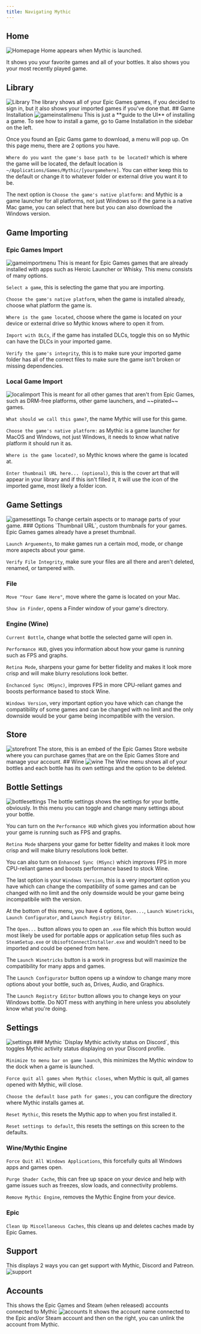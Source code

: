 ```yaml
---
title: Navigating Mythic
---
```

## Home
<img alt="Homepage" src="https://i.imgur.com/ly1jBRw.png" />
Home appears when Mythic is launched.

It shows you your favorite games and all of your bottles. It also shows you your most recently played game.
## Library
<img alt="Library" src="https://i.imgur.com/4cbxKHM.jpeg" />
The library shows all of your Epic Games games, if you decided to sign in, but it also shows your imported games if you've done that.
## Game Installation
<img alt="gameinstallmenu" src="https://i.imgur.com/TA5vYS5.png" />
This is just a **guide to the UI** of installing a game. To see how to install a game, go to Game Installation in the sidebar on the left.

Once you found an Epic Gams game to download, a menu will pop up.
On this page menu, there are 2 options you have.

`Where do you want the game's base path to be located?` which is where the game will be located, the default location is `~/Applications/Games/Mythic/[yourgamehere]`. You can either keep this to the default or change it to whatever folder or external drive you want it to be.

The next option is `Choose the game's native platform:` and Mythic is a game launcher for all platforms, not just Windows so if the game is a native Mac game, you can select that here but you can also download the Windows version.

## Game Importing
### Epic Games Import
<img alt="gameimportmenu" src="https://i.imgur.com/ipaPoiE.png" />
This is meant for Epic Games games that are already installed with apps such as Heroic Launcher or Whisky. This menu consists of many options.

`Select a game`, this is selecting the game that you are importing.

`Choose the game's native platform`, when the game is installed already, choose what platform the game is.

`Where is the game located`, choose where the game is located on your device or external drive so Mythic knows where to open it from.

`Import with DLCs`, if the game has installed DLCs, toggle this on so Mythic can have the DLCs in your imported game.

`Verify the game's integrity`, this is to make sure your imported game folder has all of the correct files to make sure the game isn't broken or missing dependencies.

### Local Game Import
<img alt="localimport" src="https://i.imgur.com/aQt3fB0.png" />
This is meant for all other games that aren't from Epic Games, such as DRM-free platforms, other game launchers, and ~~pirated~~ games.

`What should we call this game?`, the name Mythic will use for this game.

`Choose the game's native platform:` as Mythic is a game launcher for MacOS and Windows, not just Windows, it needs to know what native platform it should run it as.

`Where is the game located?`, so Mythic knows where the game is located at.

`Enter thumbnail URL here... (optional)`, this is the cover art that will appear in your library and if this isn't filled it, it will use the icon of the imported game, most likely a folder icon.

## Game Settings
<img alt="gamesettings" src="https://i.imgur.com/lOedzb1.png" />
To change certain aspects or to manage parts of your game.
### Options
`Thumbnail URL`, custom thumbnails for your games. Epic Games games already have a preset thumbnail.

`Launch Arguements`, to make games run a certain mod, mode, or change more aspects about your game.

`Verify File Integrity`, make sure your files are all there and aren't deleted, renamed, or tampered with.
### File
`Move "Your Game Here"`, move where the game is located on your Mac.

`Show in Finder`, opens a Finder window of your game's directory.

### Engine (Wine)
`Current Bottle`, change what bottle the selected game will open in.

`Performance HUD`, gives you information about how your game is running such as FPS and graphs.

`Retina Mode`, sharpens your game for better fidelity and makes it look more crisp and will make blurry resolutions look better.

`Enchanced Sync (MSync)`, improves FPS in more CPU-reliant games and boosts performance based to stock Wine.

`Windows Version`, very important option you have which can change the compatibility of some games and can be changed with no limit and the only downside would be your game being incompatibile with the version.
## Store
<img alt="storefront" src="https://i.imgur.com/mPgQ6U5.png" />
The store, this is an embed of the Epic Games Store website where you can purchase games that are on the Epic Games Store and manage your account.
## Wine
<img alt="wine" src="https://i.imgur.com/tqt2ods.png" />
The Wine menu shows all of your bottles and each bottle has its own settings and the option to be deleted.

## Bottle Settings
<img alt="bottlesettings" src="https://i.imgur.com/RZH5XdB.png" />
The bottle settings shows the settings for your bottle, obviously. In this menu you can toggle and change many settings about your bottle.

You can turn on the `Performance HUD` which gives you information about how your game is running such as FPS and graphs.

`Retina Mode` sharpens your game for better fidelity and makes it look more crisp and will make blurry resolutions look better.

You can also turn on `Enhanced Sync (MSync)` which improves FPS in more CPU-reliant games and boosts performance based to stock Wine.

The last option is your `Windows Version`, this is a very important option you have which can change the compatibility of some games and can be changed with no limit and the only downside would be your game being incompatibile with the version.

At the bottom of this menu, you have 4 options, `Open...`, `Launch Winetricks`, `Launch Configurator`, and `Launch Registry Editor`.

The `Open...` button allows you to open an `.exe` file which this button would most likely be used for portable apps or application setup files such as `SteamSetup.exe` or `UbisoftConnectInstaller.exe` and wouldn't need to be imported and could be opened from here.

The `Launch Winetricks` button is a work in progress but will maximize the compatibility for many apps and games.

The `Launch Configurator` button opens up a window to change many more options about your bottle, such as, Drives, Audio, and Graphics.

The `Launch Registry Editor` button allows you to change keys on your Windows bottle. Do NOT mess with anything in here unless you absolutely know what you're doing.

## Settings
<img alt="settings" src="https://i.imgur.com/smFm7wO.png" />
### Mythic
`Display Mythic activity status on Discord`, this toggles Mythic activity status displaying on your Discord profile.

`Minimize to menu bar on game launch`, this minimizes the Mythic window to the dock when a game is launched.

`Force quit all games when Mythic closes`, when Mythic is quit, all games opened with Mythic, will close.

`Choose the default base path for games:`, you can configure the directory where Mythic installs games at.

`Reset Mythic`, this resets the Mythic app to when you first installed it.

`Reset settings to default`, this resets the settings on this screen to the defaults.

### Wine/Mythic Engine
`Force Quit All Windows Applications`, this forcefully quits all Windows apps and games open.

`Purge Shader Cache`, this can free up space on your device and help with game issues such as freezes, slow loads, and connectivity problems.

`Remove Mythic Engine`, removes the Mythic Engine from your device.

### Epic
`Clean Up Miscellaneous Caches`, this cleans up and deletes caches made by Epic Games.

## Support
This displays 2 ways you can get support with Mythic, Discord and Patreon.
<img alt="support" src="https://i.imgur.com/UWWqmEZ.png" />

## Accounts
This shows the Epic Games and Steam (when released) accounts connected to Mythic
<img alt="accounts" src="https://i.imgur.com/66nEmIG.png" />
It shows the account name connected to the Epic and/or Steam account and then on the right, you can unlink the account from Mythic.